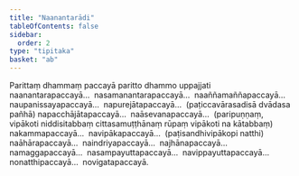 ```yaml
---
title: "Naanantarādi"
tableOfContents: false
sidebar:
  order: 2
type: "tipitaka"
basket: "ab"
---
```



<DynamicBreadcrumb />

<Division number="38">

<Paragraph number="1988">
Parittaṃ dhammaṃ paccayā paritto dhammo uppajjati naanantarapaccayā…  nasamanantarapaccayā…  naaññamaññapaccayā…  naupanissayapaccayā…  napurejātapaccayā…  (paṭiccavārasadisā dvādasa pañhā) napacchājātapaccayā…  naāsevanapaccayā…  (paripuṇṇaṃ, vipākoti niddisitabbaṃ cittasamuṭṭhānaṃ rūpaṃ vipākoti na kātabbaṃ) nakammapaccayā…  navipākapaccayā…  (paṭisandhivipākopi natthi) naāhārapaccayā…  naindriyapaccayā…  najhānapaccayā…  namaggapaccayā…  nasampayuttapaccayā…  navippayuttapaccayā…  nonatthipaccayā…  novigatapaccayā.
</Paragraph>
</Division>